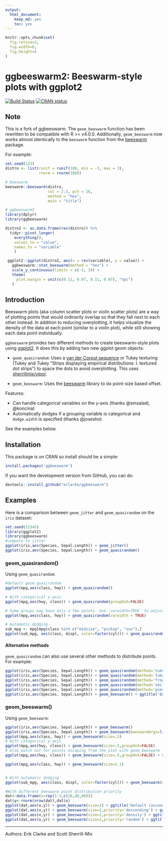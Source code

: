 ```yaml
---
output: 
  html_document: 
    keep_md: yes
    toc: yes
---
```

```r
knitr::opts_chunk$set(
  fig.retina=2,
  fig.width=6,
  fig.height=4
)
```

# ggbeeswarm2: Beeswarm-style plots with ggplot2

[![Build Status](https://travis-ci.org/eclarke/ggbeeswarm.svg?branch=master)](https://travis-ci.org/eclarke/ggbeeswarm)
[![CRAN status](https://www.r-pkg.org/badges/version/ggbeeswarm)](https://cran.r-project.org/package=ggbeeswarm)

## Note

This is a fork of ggbeeswarm. The `geom_beeswarm` function has been rewritten to
be compatible with R >= v4.0.0. Additionally, `geom_beeswarm` now works almost 
identically to the `beeswarm` function from the 
[beeswarm](https://cran.r-project.org/web/packages/beeswarm/index.html) package.

For example:

```r
set.seed(123)
distro <- list(runif = runif(100, min = -3, max = 3), 
               rnorm = rnorm(100))

# beeswarm
beeswarm::beeswarm(distro, 
                   col = 2:3, pch = 16,
                   method = "hex",
                   main = "title")

# ggbeeswarm2
library(dplyr)
library(ggbeeswarm)

distro2 <- as.data.frame(rev(distro)) %>% 
  tidyr::pivot_longer(
    everything(), 
    values_to = "value", 
    names_to = "variable"
    )

 ggplot2::ggplot(distro2, aes(x = rev(variable), y = value)) + 
   ggbeeswarm::stat_beeswarm(method = "hex") + 
   scale_y_continuous(limits = c(-3, 3)) + 
   theme(
     plot.margin = unit(c(0.11, 0.07, 0.11, 0.07), "npc")
   )
```


## Introduction
Beeswarm plots (aka column scatter plots or violin scatter plots) are a way of plotting points that would ordinarily overlap so that they fall next to each other instead. In addition to reducing overplotting, it helps visualize the density of the data at each point (similar to a violin plot), while still showing each data point individually.

`ggbeeswarm` provides two different methods to create beeswarm-style plots using [ggplot2](http://ggplot2.org). It does this by adding two new ggplot geom objects:

- `geom_quasirandom`: Uses a [van der Corput sequence](http://en.wikipedia.org/wiki/Van_der_Corput_sequence) or Tukey texturing (Tukey and Tukey "Strips displaying empirical distributions: I. textured dot strips") to space the dots to avoid overplotting. This uses [sherrillmix/vipor](https://github.com/sherrillmix/vipor).

- `geom_beeswarm`: Uses the [beeswarm](https://cran.r-project.org/web/packages/beeswarm/index.html) library to do point-size based offset. 

Features: 

- Can handle categorical variables on the y-axis (thanks @smsaladi, @koncina)
- Automatically dodges if a grouping variable is categorical and `dodge.width` is specified (thanks @josesho)

See the examples below.


## Installation

This package is on CRAN so install should be a simple:
```r
install.packages('ggbeeswarm')
```

If you want the development version from GitHub, you can do:

```r
devtools::install_github("eclarke/ggbeeswarm")
```

## Examples
Here is a comparison between `geom_jitter` and `geom_quasirandom` on the `iris` dataset:
```r
set.seed(12345)
library(ggplot2)
library(ggbeeswarm)
#compare to jitter
ggplot(iris,aes(Species, Sepal.Length)) + geom_jitter()
ggplot(iris,aes(Species, Sepal.Length)) + geom_quasirandom()
```

### geom_quasirandom()

Using `geom_quasirandom`:
```r

#default geom_quasirandom
ggplot(mpg,aes(class, hwy)) + geom_quasirandom()

# With categorical y-axis
ggplot(mpg,aes(hwy, class)) + geom_quasirandom(groupOnX=FALSE)

# Some groups may have only a few points. Use `varwidth=TRUE` to adjust width dynamically.
ggplot(mpg,aes(class, hwy)) + geom_quasirandom(varwidth = TRUE)

# Automatic dodging
sub_mpg <- mpg[mpg$class %in% c("midsize", "pickup", "suv"),]
ggplot(sub_mpg, aes(class, displ, color=factor(cyl))) + geom_quasirandom(dodge.width=1)
```

#### Alternative methods
`geom_quasirandom` can also use several other methods to distribute points. For example:
```r
ggplot(iris,aes(Species, Sepal.Length)) + geom_quasirandom(method='tukey') + ggtitle('Tukey texture')
ggplot(iris,aes(Species, Sepal.Length)) + geom_quasirandom(method='tukeyDense') + ggtitle('Tukey + density')
ggplot(iris,aes(Species, Sepal.Length)) + geom_quasirandom(method='frowney') + ggtitle('Banded frowns')
ggplot(iris,aes(Species, Sepal.Length)) + geom_quasirandom(method='smiley') + ggtitle('Banded smiles')
ggplot(iris,aes(Species, Sepal.Length)) + geom_quasirandom(method='pseudorandom') + ggtitle('Jittered density')
ggplot(iris,aes(Species, Sepal.Length)) + geom_beeswarm() + ggtitle('Beeswarm')
```

### geom_beeswarm()

Using `geom_beeswarm`:
```r

ggplot(iris,aes(Species, Sepal.Length)) + geom_beeswarm()
ggplot(iris,aes(Species, Sepal.Length)) + geom_beeswarm(beeswarmArgs=list(side=1))
ggplot(mpg,aes(class, hwy)) + geom_beeswarm(size=.5)
# With categorical y-axis
ggplot(mpg,aes(hwy, class)) + geom_beeswarm(size=.5,groupOnX=FALSE)
# Also watch out for points escaping from the plot with geom_beeswarm
ggplot(mpg,aes(hwy, class)) + geom_beeswarm(size=.5,groupOnX=FALSE) + scale_y_discrete(expand=expand_scale(add=c(0.5,1)))

ggplot(mpg,aes(class, hwy)) + geom_beeswarm(size=1.1)


# With automatic dodging
ggplot(sub_mpg, aes(class, displ, color=factor(cyl))) + geom_beeswarm(dodge.width=0.5)

#With different beeswarm point distribution priority
dat<-data.frame(x=rep(1:3,c(20,40,80)))
dat$y<-rnorm(nrow(dat),dat$x)
ggplot(dat,aes(x,y)) + geom_beeswarm(size=2) + ggtitle('Default (ascending)') + scale_x_continuous(expand=expand_scale(add=c(0.5,.5)))
ggplot(dat,aes(x,y)) + geom_beeswarm(size=2,priority='descending') + ggtitle('Descending') + scale_x_continuous(expand=expand_scale(add=c(0.5,.5)))
ggplot(dat,aes(x,y)) + geom_beeswarm(size=2,priority='density') + ggtitle('Density') + scale_x_continuous(expand=expand_scale(add=c(0.5,.5)))
ggplot(dat,aes(x,y)) + geom_beeswarm(size=2,priority='random') + ggtitle('Random') + scale_x_continuous(expand=expand_scale(add=c(0.5,.5)))
```


------
Authors: Erik Clarke and Scott Sherrill-Mix

